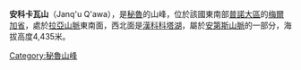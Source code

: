 {{Coord|14|39|22|S|70|32|22|W|display=title}}

'''安科卡瓦山'''（Janq'u Q'awa），是[[秘魯|秘魯]]的山峰，位於該國東南部[[普諾大區|普諾大區]]的[[梅爾加省|梅爾加省]]，處於[[拉亞山脈|拉亞山脈]]東南面，西北面是[[漢科科塔湖_(普諾大區)|漢科科塔湖]]，屬於[[安第斯山脈|安第斯山脈]]的一部分，海拔高度4,435米。

{{Peru-geo-stub}}
[[Category:秘魯山峰|Category:秘魯山峰]]